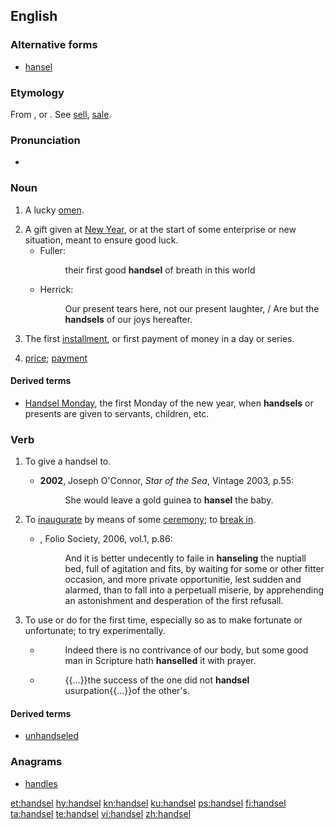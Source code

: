 ==English==

===Alternative forms===
* [[hansel]]

===Etymology===
From {{etyl|ang|en}} {{term|handselen|lang=ang}}, or {{etyl|non|en}} {{term|handsal|lang=non}}. See [[sell]], [[sale]].

===Pronunciation===
* {{a|UK}} {{IPA|/ˈhandsəl/|lang=en}}

===Noun===
{{en-noun}}

# {{context|obsolete|lang=en}} A lucky [[omen]].
# A gift given at [[New Year]], or at the start of some enterprise or new situation, meant to ensure good luck.
#* Fuller:
#*: their first good '''handsel''' of breath in this world
#* Herrick:
#*: Our present tears here, not our present laughter, / Are but the '''handsels''' of our joys hereafter.
# The first [[installment]], or first payment of money in a day or series.
# {{context|obsolete|lang=en}} [[price]]; [[payment]]
#: {{rfquotek|Spenser}}

====Derived terms====
* [[Handsel Monday]], the first Monday of the new year, when '''handsels''' or presents are given to servants, children, etc.

===Verb===
{{en-verb|handsels|handselling|pres_ptc2=handseling|handselled|past2=handseled}}

# {{context|transitive|lang=en}} To give a handsel to.
#* '''2002''', Joseph O'Connor, ''Star of the Sea'', Vintage 2003, p.55:
#*: She would leave a gold guinea to '''hansel''' the baby.
# {{context|transitive|lang=en}} To [[inaugurate]] by means of some [[ceremony]]; to [[break in]].
#* {{RQ:Flr Mntgn Essays}}, Folio Society, 2006, vol.1, p.86:
#*: And it is better undecently to faile in '''hanseling''' the nuptiall bed, full of agitation and fits, by waiting for some or other fitter occasion, and more private opportunitie, lest sudden and alarmed, than to fall into a perpetuall miserie, by apprehending an astonishment and desperation of the first refusall.
# {{context|transitive|lang=en}} To use or do for the first time, especially so as to make fortunate or unfortunate; to try experimentally.
#* {{quote-book
|year=1647<!--taken from Wikipedia article on Fuller-->|author={{w|Thomas Fuller}}
|title=[http://books.google.com/books?id=V-MsAAAAYAAJ&dq=hanselled%20thomas%20fuller&pg=PA90#v=onepage&q=hanselled%20thomas%20fuller&f=false Good Thoughts in Worse Times]<!--Pamphlet title, on-line version is a chapter of a collection-->}}
#*: Indeed there is no contrivance of our body, but some good man in Scripture hath '''hanselled''' it with prayer.
#* {{quote-book|year=1994|author={{w|Michael Brodsky}}|title={{w|*** (novel)|***}}
|isbn=978-1-56858-000-5|page=38|publisher=Four Walls Eight Windows}}
#*: {{...}}the success of the one did not '''handsel''' usurpation{{...}}of the other's.

====Derived terms====
* [[unhandseled]]

===Anagrams===
* [[handles#English|handles]]

[[et:handsel]]
[[hy:handsel]]
[[kn:handsel]]
[[ku:handsel]]
[[ps:handsel]]
[[fi:handsel]]
[[ta:handsel]]
[[te:handsel]]
[[vi:handsel]]
[[zh:handsel]]